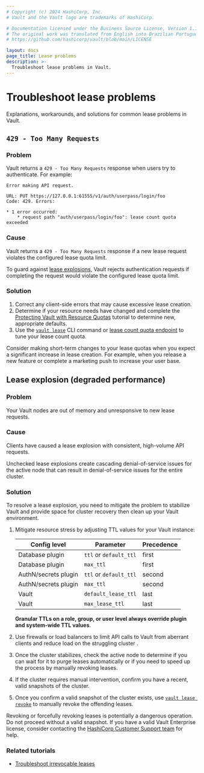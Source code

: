 ```yaml
---
# Copyright (c) 2024 HashiCorp, Inc.
# Vault and the Vault logo are trademarks of HashiCorp.

# Documentation licensed under the Business Source License, Version 1.1.
# The original work was translated from English into Brazilian Portuguese.
# https://github.com/hashicorp/vault/blob/main/LICENSE

layout: docs
page_title: Lease problems
description: >-
  Troubleshoot lease problems in Vault.
---
```


# Troubleshoot lease problems

Explanations, workarounds, and solutions for common lease problems in Vault.

## `429 - Too Many Requests`

### Problem

Vault returns a `429 - Too Many Requests` response when users try to
authenticate. For example:

<CodeBlockConfig hideClipboard>

```text
Error making API request.

URL: PUT https://127.0.0.1:61555/v1/auth/userpass/login/foo
Code: 429. Errors:

* 1 error occurred:
	* request path "auth/userpass/login/foo": lease count quota exceeded
```

</CodeBlockConfig>

### Cause

Vault returns a `429 - Too Many Requests` response if a new lease request
violates the configured lease quota limit.

To guard against [lease explosions](/vault/docs/troubleshoot/lease-explosions),
Vault rejects authentication requests if completing the request would violate
the configured lease quota limit.

### Solution

1. Correct any client-side errors that may cause excessive lease creation.
1. Determine if your resource needs have changed and complete the
   [Protecting Vault with Resource Quotas](/vault/tutorials/operations/resource-quotas)
   tutorial to determine new, appropriate defaults.
1. Use the [`vault lease`](/vault/docs/commands/lease) CLI command or
   [lease count quota endpoint](/vault/api-docs/system/lease-count-quotas) to
   tune your lease count quota.

<Highlight title="Use proactive tuning to avoid errors">
   Consider making short-term changes to your lease quotas when you expect a
   significant increase in lease creation. For example, when you release a new
   feature or complete a marketing push to increase your user base.
</Highlight>


## Lease explosion (degraded performance)

### Problem

Your Vault nodes are out of memory and unresponsive to new lease requests.

### Cause

Clients have caused a lease explosion with consistent, high-volume API requests.

<Note title="Lease explosions can lead to DoS">

   Unchecked lease explosions create cascading denial-of-service issues for the
   active node that can result in denial-of-service issues for the entire
   cluster.

</Note>

### Solution

To resolve a lease explosion, you need to mitigate the problem to stabilize
Vault and provide space for cluster recovery then clean up your Vault
environment.

1. Mitigate resource stress by adjusting TTL values for your Vault instance:

   Config level         | Parameter              | Precedence
   -------------------- | ---------------------- | -----------
   Database plugin      | `ttl` or `default_ttl` | first
   Database plugin      | `max_ttl`              | first
   AuthN/secrets plugin | `ttl` or `default_ttl` | second
   AuthN/secrets plugin | `max_ttl`              | second
   Vault                | `default_lease_ttl`    | last
   Vault                | `max_lease_ttl`        | last

   **Granular TTLs on a role, group, or user level always override plugin and
   system-wide TTL values**.

1. Use firewalls or load balancers to limit API calls to Vault from aberrant
   clients and reduce load on the struggling cluster .

1. Once the cluster stabilizes, check the active node to determine if you can
   wait for it to purge leases automatically or if you need to speed up the
   process by manually revoking leases.

1. If the cluster requires manual intervention, confirm you have a recent, valid
   snapshots of the cluster.

1. Once you confirm a valid snapshot of the cluster exists, use
   [`vault lease revoke`](/vault/docs/commands/lease/revoke) to manually revoke
   the offending leases.

<Warning title="Potentially dangerous operation">

   Revoking or forcefully revoking leases is potentially a dangerous operation.
   Do not proceed without a valid snapshot. If you have a valid Vault
   Enterprise license, consider contacting the
   [HashiCorp Customer Support team](https://support.hashicorp.com/) for help.

</Warning>

### Related tutorials

- [Troubleshoot irrevocable leases](/vault/tutorials/monitoring/troubleshoot-irrevocable-leases)
